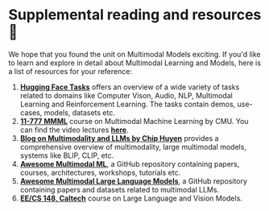# Supplemental reading and resources 🤗

We hope that you found the unit on Multimodal Models exciting. If you'd like to learn and explore in detail about Multimodal Learning and Models, here is a list of resources
for your reference:

1. [**Hugging Face Tasks**](https://huggingface.co/tasks) offers an overview of a wide variety of tasks related to domains like Computer Vison, Audio, NLP, Multimodal Learning and Reinforcement Learning. The tasks contain demos, use-cases, models, datasets etc.
2. [**11-777 MMML**](https://cmu-multicomp-lab.github.io/mmml-course/fall2022/) course on Multimodal Machine Learning by CMU. You can find the video lectures [**here**](https://www.youtube.com/@LPMorency/playlists).
3. [**Blog on Multimodality and LLMs by Chip Huyen**](https://huyenchip.com/2023/10/10/multimodal.html) provides a comprehensive overview of multimodality, large multimodal models, systems like BLIP, CLIP, etc.
4. [**Awesome Multimodal ML**](https://github.com/pliang279/awesome-multimodal-ml), a GitHub repository containing papers, courses, architectures, workshops, tutorials etc.
5. [**Awesome Multimodal Large Language Models**](https://github.com/BradyFU/Awesome-Multimodal-Large-Language-Models), a GitHub repository containing papers and datasets related to multimodal LLMs. 
6. [**EE/CS 148, Caltech**](https://gkioxari.github.io/teaching/cs148/) course on Large Language and Vision Models.
